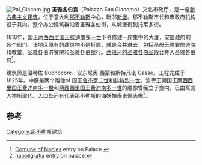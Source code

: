 [[Image:Pal_Giacom.jpg|thumb]]
'''圣雅各伯宫'''（Palazzo San Giacomo）又名市政厅，是一座[[新古典主义建筑|新古典主义建筑]]，位于意大利[[那不勒斯|那不勒斯]]中心，毗邻[[新堡_(那不勒斯)|新堡]]。那不勒斯市长和市政府机构设于其内。整个办公建筑群沿着圣雅各伯街，从城堡街到托莱多街。

1816年，国王[[费迪南多一世_(两西西里)|两西西里国王费迪南多一世]]下令修建一座集中的大厦，安置政府的各个部门。该地区原有的建筑物不是拆除，就是合并进去，包括圣母无原罪修道院和教堂、圣雅各伯济贫院和圣雅各伯银行。[[西班牙的圣雅各伯圣殿_(那不勒斯)|西班牙的圣雅各伯圣殿]]合并入圣雅各伯宫<ref>[http://www.comune.napoli.it/flex/cm/pages/ServeBLOB.php/L/IT/IDPagina/7281 Comune of Naples] {{Wayback|url=http://www.comune.napoli.it/flex/cm/pages/ServeBLOB.php/L/IT/IDPagina/7281 |date=20141105002624 }} entry on Palace.</ref>。 

建筑师是温琴佐 Buonocore、安东尼奥·西蒙和斯特凡诺 Gasse。工程完成于1825年。中庭是两个雕像of 国王[[鲁杰罗二世_(西西里)|鲁杰罗二世]]和[[腓特烈一世_(神圣罗马帝国)|腓特烈一世]]。波旁王朝国王[[费迪南多一世_(两西西里)|两西西里国王费迪南多一世]]和[[弗朗切斯科一世_(两西西里)|两西西里国王费迪南多一世]]的雕像曾经立于龛内，已由寓言人物所取代。入口处还有代表那不勒斯的海妖帕泰诺佩头像<ref>[http://www.napoligrafia.it/monumenti/palazzi/sanGiacomo/sanGiacomo01.htm napoligrafia] {{Wayback|url=http://www.napoligrafia.it/monumenti/palazzi/sanGiacomo/sanGiacomo01.htm |date=20140729133513 }} entry on palace.</ref>。

{{coord|40.840300|14.250060|type:landmark_region:IT-72|display=title}}

==参考==
{{reflist}}
[[Category:那不勒斯建筑|Category:那不勒斯建筑]]